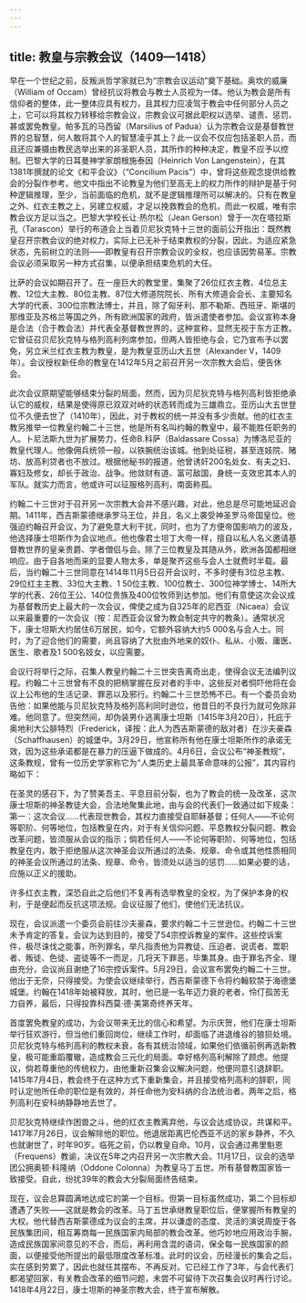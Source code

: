 ```yaml
---
---
---
```

title: 教皇与宗教会议（1409—1418）
---




早在一个世纪之前，反叛派哲学家就已为“宗教会议运动”奠下基础。奥坎的威廉（William of Occam）曾经抗议将教会与教士人员视为一体。他认为教会是所有信仰者的整体，此一整体应具有权力，且其权力应凌驾于教会中任何部分人员之上，它可以将其权力转移给宗教会议，宗教会议可据此职权以选举、谴责、惩罚、甚或罢免教皇。帕多瓦的马西留（Marsilius of Padua）认为宗教会议是基督教世界的总智慧，何人敢将其个人的智慧凌乎其上？此一议会不仅应包括圣职人员，而且还应兼摄由教民选举出来的非圣职人员，其所作的种种决定，教皇不应予以控制。巴黎大学的日耳曼神学家朗根施泰因（Heinrich Von Langenstein），在其1381年撰就的论文《和平会议》（“Concilium Pacis”）中，曾将这些观念提供给教会的分裂作参考。他文中指出不论教皇为他们至高无上的权力所作的辩护是基于何种逻辑推理，至少，当前面临的危机，就不是逻辑推理所可以解决的。只有在教皇之外、红衣主教之上，另建立权威，才足以挽救教会的危机，而此一权威，唯有宗教会议方足以当之。巴黎大学校长让·热尔松（Jean Gerson）曾于一次在塔拉斯孔（Tarascon）举行的布道会上当着贝尼狄克特十三世的面前公开指出：既然教皇召开宗教会议的绝对权力，实际上已无补于结束教权的分裂，因此，为适应紧急状态，先前树立的法则——即教皇有召开宗教会议的全权，也应该因势易革。宗教会议必须采取另一种方式召集，以便承担结束危机的大任。

比萨的会议如期召开了。在一座巨大的教堂里，集聚了26位红衣主教、4位总主教、12位大主教、80位主教、87位大修道院院长、所有大修道会会长、主要知名大学的代表、300位宗教法博士，并且，除了匈牙利、那不勒斯、西班牙、斯堪的那维亚及苏格兰等国之外，所有欧洲国家的政府，皆派遣使者参加。会议宣称本身是合法（合于教会法）并代表全基督教世界的，这种宣称，显然无视于东方正教。它曾征召贝尼狄克特与格列高利列席参加，但两人皆拒绝与会，它乃宣布予以罢免，另立米兰红衣主教为教皇，是为教皇亚历山大五世（Alexander V，1409年）。会议授权新任命的教皇在1412年5月之前召开另一次宗教大会后，便告休会。

此次会议原期望能够结束分裂的局面，然而，因为贝尼狄克特与格列高利皆拒绝承认它的威权，结果是使得原已双双对峙的状态转而成为三雄鼎立。亚历山大五世登位不久便去世了（1410年），因此，对于教权的统一并没有多少贡献。他的红衣主教另推举一位教皇约翰二十三世，他是所有名叫约翰的教皇中，最不能胜任职务的人。卜尼法斯九世为扩展势力，任命B.科萨（Baldassare Cossa）为博洛尼亚的教皇代理人。他像佣兵统领一般，以铁腕统治该城。他到处征税，甚至连妓院、赌坊、放高利贷者也不放过。根据他秘书的报道，他曾诱奸200名处女、有夫之妇、寡妇及修女，却长于政治、战争。他敛财有道、富可敌国，身统一支效忠其本人的军队。就实力而言，他或许可以征服格列高利，南面称孤。

约翰二十三世对于召开另一次宗教大会并不感兴趣，对此，他总是尽可能地延迟会期。1411年，西吉斯蒙德继承罗马王位，并且，名义上袭受神圣罗马帝国皇位。他强迫约翰召开会议，为了避免意大利干扰，同时，也为了方便帝国影响力的波及，他选择康士坦斯作为会议地点。他也像君士坦丁大帝一样，擅自以私人名义邀请基督教世界的皇亲贵爵、学者僧侣与会。除了三位教皇及其随从外，欧洲各国都相继响应。由于自各地而来的显要人物太多，单是聚齐这些与会人士就费时半载。最后，当约翰二十三世同意在1414年11月5日召开会议时，不多时便有3位总主教、29位红主主教、33位大主教、1 50位主教、100位教士、300位神学博士、14所大学的代表、26位王公、140位贵族及400位牧师到达参加。他们有意使这次会议成为基督教历史上最大的一次会议，俾使之成为自325年的尼西亚（Nicaea）会议以来最重要的一次会议（按：尼西亚会议曾为教会制定共守的教条）。通常状况下，康士坦斯大约居住6万居民，如今，它额外容纳大约5 000名与会人士。同时，为了迎合他们的需要，尚且容纳了大批由外地来的奴仆、私从、小贩、庸医、医生、歌者及1 500名妓女，以应需要。

会议行将举行之际，召集人教皇约翰二十三世突告离奇出走，使得会议无法编列议程。约翰二十三世曾有不良的把柄掌握在反对者的手中，这些反对者恫吓他将在会议上公布他的生活记录、罪恶以及邪行。约翰二十三世恐怖不已。有一个委员会劝告他：如果他能与贝尼狄克特及格列高利同时逊位，他昔日的不良行为就可免除非难。他同意了。但突然间，却伪装男仆逃离康士坦斯（1415年3月20日），托庇于奥地利大公腓特烈（Frederick，译按：此人为西吉斯蒙德的敌对者）在沙夫豪森（Schaffhausen）的城堡中。3月29日，他宣称所有他在康士坦斯所作的承诺无效，因为这些承诺都是在暴力的压逼下做成的。4月6日，会议公布“神圣教规”，这条教规，曾有一位历史学家称它为“人类历史上最具革命意味的公报”，其内容约略如下：

在圣灵的感召下，为了赞美吾主、平息目前分裂，也为了教会的统一及改革，这次康士坦斯的神圣教徒大会，合法地聚集此地，由与会的代表们一致通过如下规条：第一：这次会议……代表现世教会，其权力直接受自耶稣基督；任何人——不论何等职阶、何等地位，包括教皇在内，对于有关信仰问题、平息教权分裂问题、教会改革问题，皆须服从会议的指示；倘若任何人——不论何等职阶、何等地位，包括教皇在内，敢于拒绝服从这次神圣会议所通过的法条、规章、命令或其他性质相同的神圣会议所通过的法条、规章、命令，皆须处以适当的惩罚……如果必要的话，应施以正义的援助。



许多红衣主教，深恐自此之后他们不复再有选举教皇的全权，为了保护本身的权利，于是便起而反抗这项法规。会议征服了他们，使他们无法抗议。

现在，会议派遣一个委员会前往沙夫豪森，要求约翰二十三世逊位。约翰二十三世未予肯定的答复。会议为达到目的，接受了54宗控诉教皇的案件。这些控诉案件，极尽诛伐之能事，所列罪名，举凡指责他为异教徒、压迫者、说谎者、鬻职者、叛徒、色徒、盗徒等不一而足，几将天下罪恶，毕集其身。由于罪名齐全、理由充分，会议尚且谢绝了16宗控诉案件。5月29日，会议宣布罢免约翰二十三世。他出于无奈，只得接受。为使会议继续举行，西吉斯蒙德下令将约翰软禁于海德堡城堡。约翰在1418年始被释放，其时，他已是一名年迈力衰的老者，伶仃孤苦无力自养，最后，只得投靠科西莫·德·美第奇终养天年。

首度罢免教皇的成功，为会议带来无比的信心和希望。为示庆贺，他们在康士坦斯举行狂欢游行，但当他们重回岗位，继续工作时，却面临了进退维谷的狼狈处境。贝尼狄克特与格列高利的教权未衰，各有其统治领域，如果他们依循前例再选新教皇，极可能重蹈覆辙，造成教会三元化的局面。幸好格列高利解除了顾虑。他提议，倘若尊重他的传统权力，由他重新召集会议解决问题，他便同意引退辞职。1415年7月4日，教会终于在这种方式下重新集会，并且接受格列高利的辞职，同时认定他所任命的职位是有效的，并任命他为安科纳的合法统治者。两年之后，格列高利在安科纳静静地去世了。

贝尼狄克特继续作困兽之斗，他的红衣主教离弃他，与议会达成协议，共谋和平。1417年7月26日，议会解除他的职位。他退居距离巴伦西亚不远的家乡静养，不久也就谢世了，时年90岁。临死之前，仍以教皇自命。10月，议会通过弗里魁恩（Frequens）教谕，决议在5年之内召开另一次宗教大会。11月17日，议会的选举团公拥奥顿·科隆纳（Oddone Colonna）为教皇马丁五世。所有基督教国家皆一致接受。自此，纷扰39年的教会大分裂局面终告结束。

现在，议会总算圆满地达成它的第一个目标。但第一目标虽然成功，第二个目标却遭遇了失败——这就是教会的改革。马丁五世承继教皇职位后，便掌握所有教皇的大权。他代替西吉斯蒙德成为议会的主席，并以谦虚的态度、灵活的演说周旋于各民族集团间，相互筹商每一民族国家内局部的教会改革。他巧妙地应用政治手腕，造成民族国家间意见的不合，而后，再利用含混的语词，保全每一民族国家的颜面，以便接受他所提出的最低限度改革标准。此时的议会，历经漫长的集会之后，实在感到劳累了，因此也就任其摆布，不再反对。它已经工作了3年，与会代表们都渴望回家，有关教会改革的细节问题，未尝不可留待下次召集会议时再行讨论。1418年4月22日，康士坦斯的神圣宗教大会，终于宣布解散。